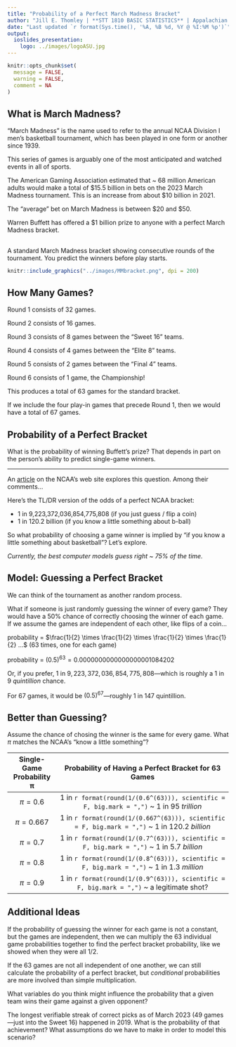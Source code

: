 ```yaml
---
title: "Probability of a Perfect March Madness Bracket"
author: "Jill E. Thomley | **STT 1810 BASIC STATISTICS** | Appalachian State University"
date: "Last updated `r format(Sys.time(), '%A, %B %d, %Y @ %I:%M %p')`"
output: 
  ioslides_presentation:
    logo: ../images/logoASU.jpg
---
```


```r
knitr::opts_chunk$set(
  message = FALSE,
  warning = FALSE,
  comment = NA
)
```


## What is March Madness?

"March Madness" is the name used to refer to the annual NCAA Division I men's basketball tournament, which has been played in one form or another since 1939.

This series of games is arguably one of the most anticipated and watched events in all of sports. 

The American Gaming Association estimated that ~ 68 million American adults would make a total of \$15.5 billion in bets on the 2023 March Madness tournament. This is an increase from about \$10 billion in 2021.

The "average" bet on March Madness is between \$20 and \$50.

Warren Buffett has offered a \$1 billion prize to anyone with a perfect March Madness bracket.


## 

A standard March Madness bracket showing consecutive rounds of the tournament. You predict the winners before play starts. 

```r
knitr::include_graphics("../images/MMbracket.png", dpi = 200)
```


## How Many Games?

Round 1 consists of 32 games.

Round 2 consists of 16 games.

Round 3 consists of 8 games between the "Sweet 16" teams.

Round 4 consists of 4 games between the "Elite 8" teams.

Round 5 consists of 2 games between the "Final 4" teams.

Round 6 consists of 1 game, the Championship!

This produces a total of 63 games for the standard bracket. 

If we include the four play-in games that precede Round 1, then we would have a total of 67 games.


## Probability of a Perfect Bracket

What is the probability of winning Buffett's prize? That depends in part on the person's ability to predict single-game winners.

<hr>

An [article](https://www.ncaa.com/webview/news%3Abasketball-men%3Abracketiq%3A2023-03-16%3Aperfect-ncaa-bracket-absurd-odds-march-madness-dream) on the NCAA's web site explores this question. Among their comments...

Here's the TL/DR version of the odds of a perfect NCAA bracket:

* 1 in 9,223,372,036,854,775,808 (if you just guess / flip a coin)
* 1 in 120.2 billion (if you know a little something about b-ball)

So what probability of choosing a game winner is implied by "if you know a little something about basketball"? Let's explore.

*Currently, the best computer models guess right ~ 75% of the time.*


## Model: Guessing a Perfect Bracket

We can think of the tournament as another random process.

What if someone is just randomly guessing the winner of every game? They would have a 50% chance of correctly choosing the winner of each game. If we assume the games are independent of each other, like flips of a coin...

probability = $\frac{1}{2} \times \frac{1}{2} \times \frac{1}{2} \times \frac{1}{2} ...$ (63 times, one for each game)

probability = $(0.5)^{63} = 0.0000000000000000001084202$

Or, if you prefer, $1$ in $9,223,372,036,854,775,808$&mdash;which is roughly a $1$ in $9$ *quintillion* chance.

For 67 games, it would be $(0.5)^{67}$&mdash;roughly $1$ in $147$ quintillion.

## Better than Guessing?

Assume the chance of chosing the winner is the same for every game. What $\pi$ matches the NCAA's "know a little something"?

| Single-Game Probability π | Probability of Having a Perfect Bracket for 63 Games                                         |
|:-------------------------:|:--------------------------------------------------------------------------------------------:|
| $\pi = 0.6$               | 1 in `r format(round(1/(0.6^(63))), scientific = F, big.mark = ",")` ~ 1 in 95 *trillion*    |
| $\pi = 0.667$             | 1 in `r format(round(1/(0.667^(63))), scientific = F, big.mark = ",")` ~ 1 in 120.2 *billion*|
| $\pi = 0.7$               | 1 in `r format(round(1/(0.7^(63))), scientific = F, big.mark = ",")` ~ 1 in 5.7 *billion*    |
| $\pi = 0.8$               | 1 in `r format(round(1/(0.8^(63))), scientific = F, big.mark = ",")` ~ 1 in 1.3 *million*    |
| $\pi = 0.9$               | 1 in `r format(round(1/(0.9^(63))), scientific = F, big.mark = ",")` ~ a legitimate shot?    |


## Additional Ideas

If the probability of guessing the winner for each game is not a constant, but the games are independent, then we can multiply the 63 individual game probabilities together to find the perfect bracket probability, like we showed when they were all 1/2.

If the 63 games are not all independent of one another, we can still calculate the probability of a perfect bracket, but *conditional* probabilities are more involved than simple multiplication. 

What variables do you think might influence the probability that a given team wins their game against a given opponent?

The longest verifiable streak of correct picks as of March 2023 (49 games---just into the Sweet 16) happened in 2019. What is the probability of that achievement? What assumptions do we have to make in order to model this scenario?

